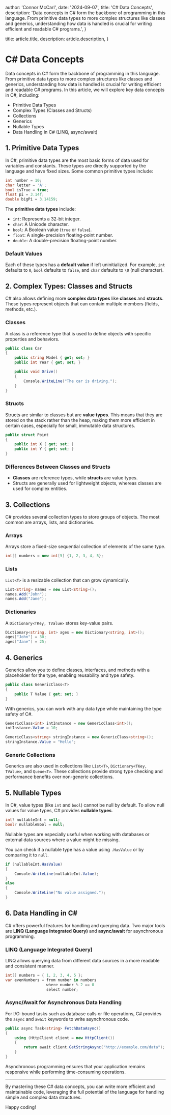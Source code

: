 
  author: 'Connor McCarl',
  date: '2024-09-07',
  title: 'C# Data Concepts',
  description:
    'Data concepts in C# form the backbone of programming in this language. From primitive data types to more complex structures like classes and generics, understanding how data is handled is crucial for writing efficient and readable C# programs.',
}

  title: article.title,
  description: article.description,
}


# C# Data Concepts

Data concepts in C# form the backbone of programming in this language. From primitive data types to more complex structures like classes and generics, understanding how data is handled is crucial for writing efficient and readable C# programs. In this article, we will explore key data concepts in C#, including:

- Primitive Data Types
- Complex Types (Classes and Structs)
- Collections
- Generics
- Nullable Types
- Data Handling in C# (LINQ, async/await)

## 1. Primitive Data Types

In C#, primitive data types are the most basic forms of data used for variables and constants. These types are directly supported by the language and have fixed sizes. Some common primitive types include:

```csharp
int number = 10;
char letter = 'A';
bool isTrue = true;
float pi = 3.14f;
double bigPi = 3.14159;
```

The **primitive data types** include:
- `int`: Represents a 32-bit integer.
- `char`: A Unicode character.
- `bool`: A Boolean value (`true` or `false`).
- `float`: A single-precision floating-point number.
- `double`: A double-precision floating-point number.

### Default Values

Each of these types has a **default value** if left uninitialized. For example, `int` defaults to `0`, `bool` defaults to `false`, and `char` defaults to `\0` (null character).

## 2. Complex Types: Classes and Structs

C# also allows defining more **complex data types** like **classes** and **structs**. These types represent objects that can contain multiple members (fields, methods, etc.).

### Classes
A class is a reference type that is used to define objects with specific properties and behaviors.

```csharp
public class Car
{
    public string Model { get; set; }
    public int Year { get; set; }

    public void Drive()
    {
        Console.WriteLine("The car is driving.");
    }
}
```
### Structs

Structs are similar to classes but are **value types**. This means that they are stored on the stack rather than the heap, making them more efficient in certain cases, especially for small, immutable data structures.

```csharp
public struct Point
{
    public int X { get; set; }
    public int Y { get; set; }
}
```

### Differences Between Classes and Structs
- **Classes** are reference types, while **structs** are value types.
- Structs are generally used for lightweight objects, whereas classes are used for complex entities.

## 3. Collections

C# provides several collection types to store groups of objects. The most common are arrays, lists, and dictionaries.

### Arrays

Arrays store a fixed-size sequential collection of elements of the same type.

```csharp
int[] numbers = new int[5] {1, 2, 3, 4, 5};
```

### Lists

`List<T>` is a resizable collection that can grow dynamically.

```csharp
List<string> names = new List<string>();
names.Add("John");
names.Add("Jane");
```


### Dictionaries

A `Dictionary<TKey, TValue>` stores key-value pairs.

```csharp
Dictionary<string, int> ages = new Dictionary<string, int>();
ages["John"] = 30;
ages["Jane"] = 25;
```

## 4. Generics

Generics allow you to define classes, interfaces, and methods with a placeholder for the type, enabling reusability and type safety.

```csharp
public class GenericClass<T>
{
    public T Value { get; set; }
}
```

With generics, you can work with any data type while maintaining the type safety of C#.

```csharp
GenericClass<int> intInstance = new GenericClass<int>();
intInstance.Value = 10;

GenericClass<string> stringInstance = new GenericClass<string>();
stringInstance.Value = "Hello";
```

### Generic Collections

Generics are also used in collections like `List<T>`, `Dictionary<TKey, TValue>`, and `Queue<T>`. These collections provide strong type checking and performance benefits over non-generic collections.

## 5. Nullable Types

In C#, value types (like `int` and `bool`) cannot be null by default. To allow null values for value types, C# provides **nullable types**.

```csharp
int? nullableInt = null;
bool? nullableBool = null;
```

Nullable types are especially useful when working with databases or external data sources where a value might be missing.

You can check if a nullable type has a value using `.HasValue` or by comparing it to `null`.

```csharp
if (nullableInt.HasValue)
{
    Console.WriteLine(nullableInt.Value);
}
else
{
    Console.WriteLine("No value assigned.");
}
```

## 6. Data Handling in C#

C# offers powerful features for handling and querying data. Two major tools are **LINQ (Language Integrated Query)** and **async/await** for asynchronous programming.

### LINQ (Language Integrated Query)

LINQ allows querying data from different data sources in a more readable and consistent manner.

```csharp
int[] numbers = { 1, 2, 3, 4, 5 };
var evenNumbers = from number in numbers
                  where number % 2 == 0
                  select number;
```

### Async/Await for Asynchronous Data Handling

For I/O-bound tasks such as database calls or file operations, C# provides the `async` and `await` keywords to write asynchronous code.

```csharp
public async Task<string> FetchDataAsync()
{
    using (HttpClient client = new HttpClient())
    {
        return await client.GetStringAsync("http://example.com/data");
    }
}
```

Asynchronous programming ensures that your application remains responsive while performing time-consuming operations.

---

By mastering these C# data concepts, you can write more efficient and maintainable code, leveraging the full potential of the language for handling simple and complex data structures.

Happy coding!